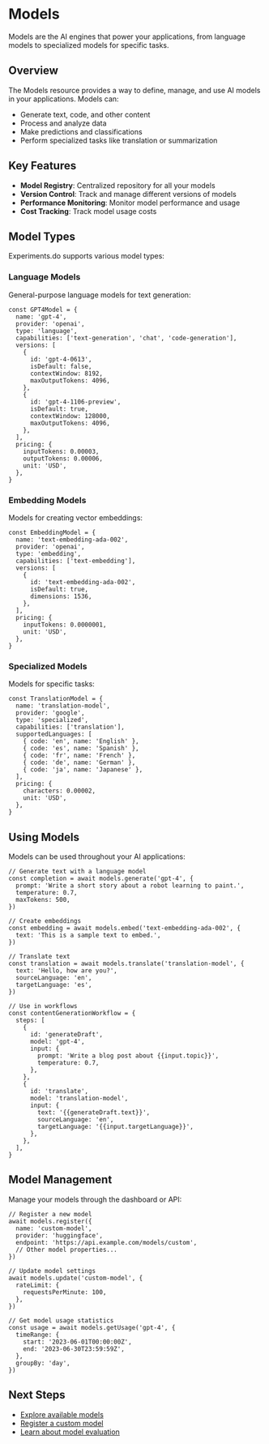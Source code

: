 # Models

Models are the AI engines that power your applications, from language models to specialized models for specific tasks.

## Overview

The Models resource provides a way to define, manage, and use AI models in your applications. Models can:

- Generate text, code, and other content
- Process and analyze data
- Make predictions and classifications
- Perform specialized tasks like translation or summarization

## Key Features

- **Model Registry**: Centralized repository for all your models
- **Version Control**: Track and manage different versions of models
- **Performance Monitoring**: Monitor model performance and usage
- **Cost Tracking**: Track model usage costs

## Model Types

Experiments.do supports various model types:

### Language Models

General-purpose language models for text generation:

```text
const GPT4Model = {
  name: 'gpt-4',
  provider: 'openai',
  type: 'language',
  capabilities: ['text-generation', 'chat', 'code-generation'],
  versions: [
    {
      id: 'gpt-4-0613',
      isDefault: false,
      contextWindow: 8192,
      maxOutputTokens: 4096,
    },
    {
      id: 'gpt-4-1106-preview',
      isDefault: true,
      contextWindow: 128000,
      maxOutputTokens: 4096,
    },
  ],
  pricing: {
    inputTokens: 0.00003,
    outputTokens: 0.00006,
    unit: 'USD',
  },
}
```

### Embedding Models

Models for creating vector embeddings:

```text
const EmbeddingModel = {
  name: 'text-embedding-ada-002',
  provider: 'openai',
  type: 'embedding',
  capabilities: ['text-embedding'],
  versions: [
    {
      id: 'text-embedding-ada-002',
      isDefault: true,
      dimensions: 1536,
    },
  ],
  pricing: {
    inputTokens: 0.0000001,
    unit: 'USD',
  },
}
```

### Specialized Models

Models for specific tasks:

```text
const TranslationModel = {
  name: 'translation-model',
  provider: 'google',
  type: 'specialized',
  capabilities: ['translation'],
  supportedLanguages: [
    { code: 'en', name: 'English' },
    { code: 'es', name: 'Spanish' },
    { code: 'fr', name: 'French' },
    { code: 'de', name: 'German' },
    { code: 'ja', name: 'Japanese' },
  ],
  pricing: {
    characters: 0.00002,
    unit: 'USD',
  },
}
```

## Using Models

Models can be used throughout your AI applications:

```text
// Generate text with a language model
const completion = await models.generate('gpt-4', {
  prompt: 'Write a short story about a robot learning to paint.',
  temperature: 0.7,
  maxTokens: 500,
})

// Create embeddings
const embedding = await models.embed('text-embedding-ada-002', {
  text: 'This is a sample text to embed.',
})

// Translate text
const translation = await models.translate('translation-model', {
  text: 'Hello, how are you?',
  sourceLanguage: 'en',
  targetLanguage: 'es',
})

// Use in workflows
const contentGenerationWorkflow = {
  steps: [
    {
      id: 'generateDraft',
      model: 'gpt-4',
      input: {
        prompt: 'Write a blog post about {{input.topic}}',
        temperature: 0.7,
      },
    },
    {
      id: 'translate',
      model: 'translation-model',
      input: {
        text: '{{generateDraft.text}}',
        sourceLanguage: 'en',
        targetLanguage: '{{input.targetLanguage}}',
      },
    },
  ],
}
```

## Model Management

Manage your models through the dashboard or API:

```text
// Register a new model
await models.register({
  name: 'custom-model',
  provider: 'huggingface',
  endpoint: 'https://api.example.com/models/custom',
  // Other model properties...
})

// Update model settings
await models.update('custom-model', {
  rateLimit: {
    requestsPerMinute: 100,
  },
})

// Get model usage statistics
const usage = await models.getUsage('gpt-4', {
  timeRange: {
    start: '2023-06-01T00:00:00Z',
    end: '2023-06-30T23:59:59Z',
  },
  groupBy: 'day',
})
```

## Next Steps

- [Explore available models](/experiments/models/explore)
- [Register a custom model](/experiments/models/register)
- [Learn about model evaluation](/experiments/models/evaluation)
